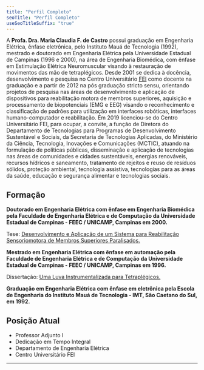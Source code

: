 ```yaml
---
title: "Perfil Completo"
seoTitle: "Perfil Completo"
useSeoTitleSuffix: "true"
---
```



A **Profa. Dra. Maria Claudia F. de Castro** possui graduação em Engenharia Elétrica, 
ênfase eletrônica, pelo Instituto Mauá de Tecnologia (1992), mestrado e doutorado 
em Engenharia Elétrica pela Universidade Estadual de Campinas (1996 e 2000), 
na área de Engenharia Biomédica, com ênfase em Estimulação Elétrica Neuromuscular 
visando à restauração de movimentos das mão de tetraplégicos. Desde 2001 se dedica à docência, 
desenvolvimento e pesquisa no Centro Universitário [FEI](https://portal.fei.edu.br/) como docente na
graduação e a partir de 2012 na pós graduação stricto sensu, orientando projetos
de pesquisa nas áreas de desenvolvimento e aplicação de dispositivos para reabilitação
motora de membros superiores, aquisição e processamento de biopotenciais (EMG e EEG) visando o
reconhecimento e classificação de padrões para utilização em interfaces robóticas,
interfaces humano-computador e reabilitação. Em 2019 licenciou-se do Centro Universitário FEI,
para ocupar, a convite, a função de Diretora do Departamento de Tecnologias para
Programas de Desenvolvimento Sustentável e Sociais, da Secretaria de
Tecnologias Aplicadas, do Ministério da Ciência, Tecnologia, Inovações e
Comunicações (MCTIC), atuando na formulação de políticas públicas, disseminação
e aplicação de tecnologias nas áreas de comunidades e cidades sustentáveis,
energias renováveis, recursos hídricos e saneamento, tratamento de rejeitos e
reuso de resíduos sólidos, proteção ambiental, tecnologia assistiva, tecnologias
para as áreas da saúde, educação e segurança alimentar e tecnologias sociais.

## Formação

**Doutorado em Engenharia Elétrica com ênfase em Engenharia Biomédica pela Faculdade
de Engenharia Elétrica e de Computação da Universidade Estadual de Campinas - FEEC / UNICAMP, Campinas em 2000.**

Tese: [Desenvolvimento e Aplicação de um Sistema para Reabilitação Sensoriomotora de Membros Superiores Paralisados.](http://repositorio.unicamp.br/jspui/handle/REPOSIP/260602)

**Mestrado em Engenharia Elétrica com ênfase em automação pela Faculdade de Engenharia Elétrica e de Computação da Universidade Estadual de Campinas - FEEC / UNICAMP, Campinas em 1996.**

Dissertação: [Uma Luva Instrumentalizada para Tetraplégicos.](http://repositorio.unicamp.br/jspui/handle/REPOSIP/261895)

**Graduação em Engenharia Elétrica com ênfase em eletrônica pela Escola de Engenharia do Instituto Mauá de Tecnologia - IMT, São Caetano do Sul, em 1992.**


## Posição Atual

- Professor Adjunto I
- Dedicação em Tempo Integral
- Departamento de Engenharia Elétrica
- Centro Universitário FEI

---